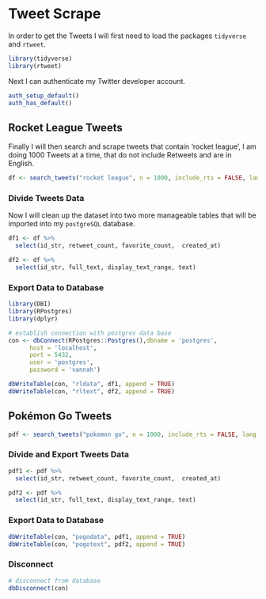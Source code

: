 # **Tweet Scrape**

In order to get the Tweets I will first need to load the packages `tidyverse` and `rtweet`.

```r
library(tidyverse)
library(rtweet)
```

Next I can authenticate my Twitter developer account.

```r
auth_setup_default()
auth_has_default()
```

## **Rocket League Tweets**

Finally I will then search and scrape tweets that contain 'rocket league', I am doing 1000 Tweets at a time, that do not include Retweets and are in English.

```r
df <- search_tweets("rocket league", n = 1000, include_rts = FALSE, lang = "en")
```

### Divide Tweets Data

Now I will clean up the dataset into two more manageable tables that will be imported into my `postgreSQL` database.

```r
df1 <- df %>%
  select(id_str, retweet_count, favorite_count,  created_at)

df2 <- df %>%
  select(id_str, full_text, display_text_range, text)
```

### Export Data to Database

```r
library(DBI)
library(RPostgres)
library(dplyr)
```

```r
# establish connection with postgres data base
con <- dbConnect(RPostgres::Postgres(),dbname = 'postgres',
      host = 'localhost',
      port = 5432,
      user = 'postgres',
      password = 'vannah') 
```

```r
dbWriteTable(con, "rldata", df1, append = TRUE)
dbWriteTable(con, "rltext", df2, append = TRUE)
```

## **Pokémon Go Tweets**

```r
pdf <- search_tweets("pokemon go", n = 1000, include_rts = FALSE, lang = "en")
```

### Divide and Export Tweets Data

```r
pdf1 <- pdf %>%
  select(id_str, retweet_count, favorite_count,  created_at)

pdf2 <- pdf %>%
  select(id_str, full_text, display_text_range, text)
```

### Export Data to Database

```r
dbWriteTable(con, "pogodata", pdf1, append = TRUE)
dbWriteTable(con, "pogotext", pdf2, append = TRUE)
```

### Disconnect

```r
# disconnect from database
dbDisconnect(con)
```
